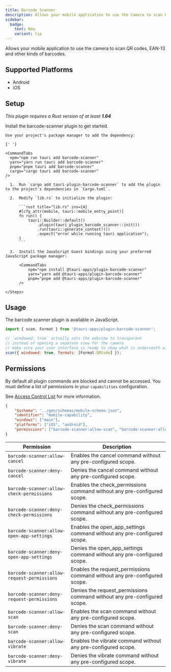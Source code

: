 ```yaml
---
title: Barcode Scanner
description: Allows your mobile application to use the camera to scan QR codes, EAN-13 and other types of barcodes.
sidebar:
  badge:
    text: New
    variant: tip
---
```



<PluginLinks plugin="barcode-scanner" />

Allows your mobile application to use the camera to scan QR codes, EAN-13 and other kinds of barcodes.

## Supported Platforms

- Android
- iOS

## Setup

_This plugin requires a Rust version of at least **1.64**_

Install the barcode-scanner plugin to get started.

<Tabs>
  <TabItem label="Automatic">

    Use your project's package manager to add the dependency:

    {' '}

    <CommandTabs
      npm="npm run tauri add barcode-scanner"
      yarn="yarn run tauri add barcode-scanner"
      pnpm="pnpm tauri add barcode-scanner"
      cargo="cargo tauri add barcode-scanner"
    />

  </TabItem>
  <TabItem label="Manual">
    <Steps>

      1.  Run `cargo add tauri-plugin-barcode-scanner` to add the plugin to the project's dependencies in `Cargo.toml`.

      2.  Modify `lib.rs` to initialize the plugin:

          ```rust title="lib.rs" ins={4}
          #[cfg_attr(mobile, tauri::mobile_entry_point)]
          fn run() {
              tauri::Builder::default()
                  .plugin(tauri_plugin_barcode_scanner::init())
                  .run(tauri::generate_context!())
                  .expect("error while running tauri application");
          }
          ```

      3.  Install the JavaScript Guest bindings using your preferred JavaScript package manager:

          <CommandTabs
              npm="npm install @tauri-apps/plugin-barcode-scanner"
              yarn="yarn add @tauri-apps/plugin-barcode-scanner"
              pnpm="pnpm add @tauri-apps/plugin-barcode-scanner"
          />

    </Steps>

  </TabItem>
</Tabs>

## Usage

The barcode scanner plugin is available in JavaScript.

```js
import { scan, Format } from '@tauri-apps/plugin-barcode-scanner';

// `windowed: true` actually sets the webview to transparent
// instead of opening a separate view for the camera
// make sure your user interface is ready to show what is underneath with a transparent element
scan({ windowed: true, formats: [Format.QRCode] });
```

## Permissions

By default all plugin commands are blocked and cannot be accessed.
You must define a list of permissions in your `capabilities` configuration.

See [Access Control List](/reference/acl) for more information.

```json title="src-tauri/capabilities/mobile.json"
{
	"$schema": "../gen/schemas/mobile-schema.json",
	"identifier": "mobile-capability",
	"windows": ["main"],
	"platforms": ["iOS", "android"],
	"permissions": ["barcode-scanner:allow-scan", "barcode-scanner:allow-cancel"]
}
```

| Permission                                  | Description                                                               |
| ------------------------------------------- | ------------------------------------------------------------------------- |
| `barcode-scanner:allow-cancel`              | Enables the cancel command without any pre-configured scope.              |
| `barcode-scanner:deny-cancel`               | Denies the cancel command without any pre-configured scope.               |
| `barcode-scanner:allow-check-permissions`   | Enables the check_permissions command without any pre-configured scope.   |
| `barcode-scanner:deny-check-permissions`    | Denies the check_permissions command without any pre-configured scope.    |
| `barcode-scanner:allow-open-app-settings`   | Enables the open_app_settings command without any pre-configured scope.   |
| `barcode-scanner:deny-open-app-settings`    | Denies the open_app_settings command without any pre-configured scope.    |
| `barcode-scanner:allow-request-permissions` | Enables the request_permissions command without any pre-configured scope. |
| `barcode-scanner:deny-request-permissions`  | Denies the request_permissions command without any pre-configured scope.  |
| `barcode-scanner:allow-scan`                | Enables the scan command without any pre-configured scope.                |
| `barcode-scanner:deny-scan`                 | Denies the scan command without any pre-configured scope.                 |
| `barcode-scanner:allow-vibrate`             | Enables the vibrate command without any pre-configured scope.             |
| `barcode-scanner:deny-vibrate`              | Denies the vibrate command without any pre-configured scope.              |
